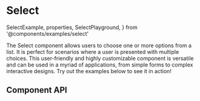 # Select

  SelectExample,
  properties,
  SelectPlayground,
} from '@components/examples/select'

The Select component allows users to choose one or more options from a list. It is perfect for scenarios where a user is presented with multiple choices. This user-friendly and highly customizable component is versatile and can be used in a myriad of applications, from simple forms to complex interactive designs. Try out the examples below to see it in action!

<SelectPlayground />

## Component API

<PropsTable
  properties={properties}
  name='Select'
  description='Native Select component.'
/>
